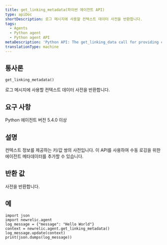 ```yaml
---
title: get_linking_metadata(파이썬 에이전트 API)
type: apiDoc
shortDescription: 로그 메시지에 사용할 컨텍스트 데이터 사전을 반환합니다.
tags:
  - Agents
  - Python agent
  - Python agent API
metaDescription: 'Python API: The get_linking_data call for providing contextual information for reported data.'
translationType: machine
---
```


## 통사론

```
get_linking_metadata()
```

로그 메시지에 사용할 컨텍스트 데이터 사전을 반환합니다.

## 요구 사항

Python 에이전트 버전 5.4.0 이상

## 설명

컨텍스트 정보를 제공하는 키/값 쌍의 사전입니다. 이 API를 사용하여 수동 로깅을 위한 에이전트 메타데이터를 추가할 수 있습니다.

## 반환 값

사전을 반환합니다.

## 예

```
import json
import newrelic.agent
log_message = {"message": "Hello World"}
context = newrelic.agent.get_linking_metadata()
log_message.update(context)
print(json.dumps(log_message))
```
